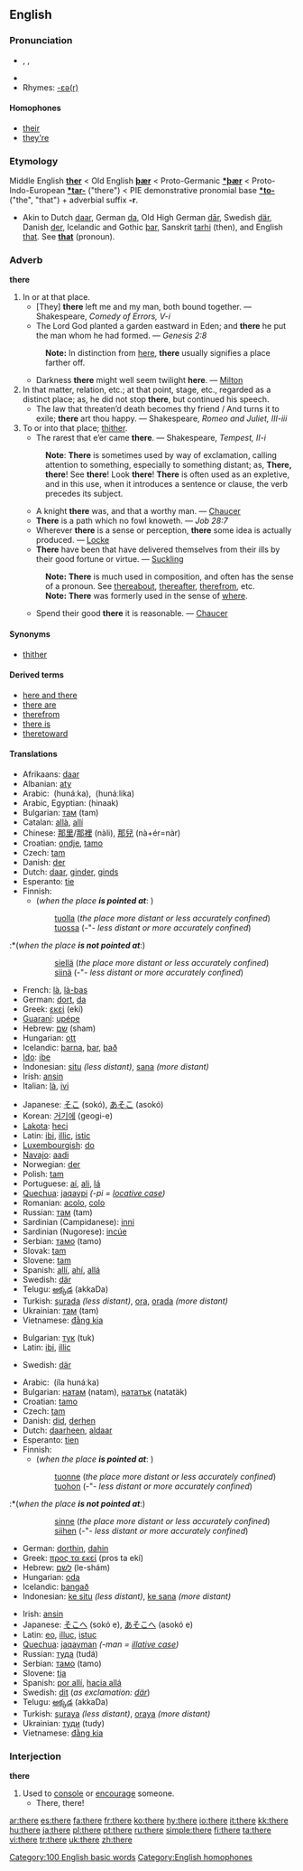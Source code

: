 {{wikipedia}}
==English==

{{rank|them|when|if|52|there|more|out|into}}

===Pronunciation===
*{{AHD|''th''âr}}, {{IPA|/ðɛə(r)/}}, {{SAMPA|/De@(r)/}}
*{{audio|en-us-there.ogg|Audio (US)}}
*Rhymes: [[Rhymes:English:-ɛə(r)|-ɛə(r)]]

====Homophones====
*[[their]]
*[[they're]]

===Etymology===
Middle English '''[[ther]]''' < Old English '''[[þær]]''' < Proto-Germanic '''[[*þær]]''' < Proto-Indo-European '''[[*tar-]]''' ("there") < PIE demonstrative pronomial base '''[[*to-]]''' ("the", "that") + adverbial suffix '''-r'''.
*Akin to Dutch [[daar]], German [[da]], Old High German [[dār]], Swedish [[där]], Danish [[der]], Icelandic and Gothic [[þar]], Sanskrit [[tarhi]] (then), and English [[that]]. See '''[[that]]''' (pronoun).

===Adverb===
'''there'''

# In or at that place.
#*[They] '''there''' left me and my man, both bound together. — Shakespeare, ''Comedy of Errors, V-i''
#*The Lord God planted a garden eastward in Eden; and '''there''' he put the man whom he had formed. — ''Genesis 2:8''
#: '''Note:''' In distinction from [[here]], '''there''' usually signifies a place farther off.
#*Darkness '''there''' might well seem twilight '''here'''. — [[Milton]]
# In that matter, relation, etc.; at that point, stage, etc., regarded as a distinct place; as, he did not stop '''there''', but continued his speech.
#*The law that threaten’d death becomes thy friend / And turns it to exile; '''there''' art thou happy. — Shakespeare, ''Romeo and Juliet, III-iii''
# To or into that place; [[thither]].
#*The rarest that e’er came '''there'''. — Shakespeare, ''Tempest, II-i''
#: '''Note''': '''There''' is sometimes used by way of exclamation, calling attention to something, especially to something distant; as, '''There, there'''! See '''there'''! Look '''there'''! '''There''' is often used as an expletive, and in this use, when it introduces a sentence or clause, the verb precedes its subject.
#*A knight '''there''' was, and that a worthy man. — [[Chaucer]]
#*'''There''' is a path which no fowl knoweth. — ''Job 28:7''
#*Wherever '''there''' is a sense or perception, '''there''' some idea is actually produced. — [[Locke]]
#*'''There''' have been that have delivered themselves from their ills by their good fortune or virtue. — [[Suckling]]
#: '''Note:''' '''There''' is much used in composition, and often has the sense of a pronoun. See [[thereabout]], [[thereafter]], [[therefrom]], etc.
#: '''Note:''' '''There''' was formerly used in the sense of [[where]].
#*Spend their good '''there''' it is reasonable. — [[Chaucer]]

====Synonyms====
*[[thither]]

====Derived terms====
*[[here and there]]
*[[there are]]
*[[therefrom]]
*[[there is]]
*[[theretoward]]

====Translations====
{{trans-top|In or at that place}}
*Afrikaans: [[daar]]
*Albanian: [[aty]]
*Arabic: ‎{{ARchar|[[هناك|هُنَاكَ]]}} (hunáːka), ‎{{ARchar|[[هنالك|هُنَالِكَ]]}} (hunáːlika)
*Arabic, Egyptian: {{ARchar|[[هناك]]}} (hinaak)
*Bulgarian: [[там]] (tam)
*Catalan: [[allà]], [[allí]]
*Chinese: [[那里]]/[[那裡]] (nàli), [[那兒]] (nà+ér=nàr)
*Croatian: [[ondje]], [[tamo]]
*Czech: [[tam]]
*Danish: [[der]]
*Dutch: [[daar]], [[ginder]], [[ginds]]
*Esperanto: [[tie]]
*Finnish:
**(''when the place'' '''''is pointed at''''': )
:::[[tuolla]] (''the place more distant or less accurately confined'')
:::[[tuossa]] (-"- ''less distant or more accurately confined'')
:*(''when the place'' '''''is not pointed at''''':)
:::[[siellä]] (''the place more distant or less accurately confined'')
:::[[siinä]] (-"- ''less distant or more accurately confined'')
*French: [[là]], [[là-bas]]
*German: [[dort]], [[da]]
*Greek: [[εκεί]] (ekí)
*[[Guaraní]]: [[upépe]]
*Hebrew: [[‎שם]]‎ (sham)
*Hungarian: [[ott]]
*Icelandic: [[þarna]], [[þar]], [[það]]
*[[Ido]]: [[ibe]]
*Indonesian: [[situ]] ''(less distant)'', [[sana]] ''(more distant)''
*Irish: [[ansin]]
*Italian: [[là]], [[ivi]]
{{trans-mid}}
*Japanese: [[そこ]] (sokó), [[あそこ]] (asokó)
*Korean: [[거기에]] (geogi-e)
*[[Lakota]]: [[heci]]
*Latin: [[ibi]], [[illic]], [[istic]]
*[[Luxembourgish]]: [[do#Luxembourgish|do]]
*[[Navajo]]: [[aadi]]
*Norwegian: [[der#Norwegian|der]]
*Polish: [[tam]]
*Portuguese: [[aí]], [[ali]], [[lá]]
*[[Quechua]]: [[jaqaypi]] ''(-pi = [[locative case]])''
*Romanian: [[acolo]], [[colo]]
*Russian: [[там]] (tam)
*Sardinian (Campidanese): [[inni]]
*Sardinian (Nugorese): [[incúe]]
*Serbian: [[тамо]] (tamo)
*Slovak: [[tam]]
*Slovene: [[tam]]
*Spanish: [[allí]], [[ahí]], [[allá]]
*Swedish: [[där]]
*Telugu: [[అక్కడ]] (akkaDa)
*Turkish: [[şurada]] ''(less distant)'', [[ora]], [[orada]] ''(more distant)''
*Ukrainian: [[там]] (tam)
*Vietnamese: [[đằng kia]]
{{trans-bottom}}

{{trans-top|In that matter, relation, etc.; at that point, stage, etc.}}
*Bulgarian: [[тук]] (tuk)
*Latin: [[ibi]], [[illic]]
{{trans-mid}}
*Swedish: [[där]]
{{trans-bottom}}

{{trans-top|To or into that place; [[thither]]}}
*Arabic: ‎{{ARchar|[[الى هناك|إلَى هُنَاكَ]]}} (íla hunáːka)
*Bulgarian: [[натам]] (natam), [[нататък]] (natatäk)
*Croatian: [[tamo]]
*Czech: [[tam]]
*Danish: [[did#Danish|did]], [[derhen]]
*Dutch: [[daarheen]], [[aldaar]]
*Esperanto: [[tien]]
*Finnish:
**(''when the place'' '''''is pointed at''''': )
:::[[tuonne]] (''the place more distant or less accurately confined'')
:::[[tuohon]] (-"- ''less distant or more accurately confined'')
:*(''when the place'' '''''is not pointed at''''':)
:::[[sinne]] (''the place more distant or less accurately confined'')
:::[[siihen]] (-"- ''less distant or more accurately confined'')
*German: [[dorthin]], [[dahin]]
*Greek: [[προς τα εκεί]] (pros ta ekí)
*Hebrew: [[‎לשם]]‎ (le-shám)
*Hungarian: [[oda]]
*Icelandic: [[þangað]]
*Indonesian: [[ke situ]] ''(less distant)'', [[ke sana]] ''(more distant)''
{{trans-mid}}
*Irish: [[ansin]]
*Japanese: [[そこへ]] (sokó e), [[あそこへ]] (asokó e)
*Latin: [[eo]], [[illuc]], [[istuc]]
*[[Quechua]]: [[jaqayman]] ''(-man = [[illative case]])''
*Russian: [[туда]] (tudá)
*Serbian: [[тамо]] (tamo)
*Slovene: [[tja]]
*Spanish: [[por allí]], [[hacia allá]]
*Swedish: [[dit]] (''as exclamation: [[där]]'')
*Telugu: [[అక్కడ]] (akkaDa)
*Turkish: [[şuraya]] ''(less distant)'', [[oraya]] ''(more distant)''
*Ukrainian: [[туди]] (tudy)
*Vietnamese: [[đằng kia]]
{{trans-bottom}}

===Interjection===
'''there'''

# Used to [[console]] or [[encourage]] someone.
#*There, there!

[[Category:100 English basic words]]
[[Category:English homophones]]

[[ar:there]]
[[es:there]]
[[fa:there]]
[[fr:there]]
[[ko:there]]
[[hy:there]]
[[io:there]]
[[it:there]]
[[kk:there]]
[[hu:there]]
[[ja:there]]
[[pl:there]]
[[pt:there]]
[[ru:there]]
[[simple:there]]
[[fi:there]]
[[ta:there]]
[[vi:there]]
[[tr:there]]
[[uk:there]]
[[zh:there]]